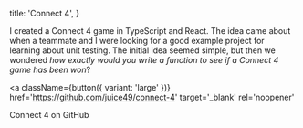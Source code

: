 
  title: 'Connect 4',
}

I created a Connect 4 game in TypeScript and React. The idea came about when a
teammate and I were looking for a good example project for learning about unit
testing. The initial idea seemed simple, but then we wondered _how exactly would
you write a function to see if a Connect 4 game has been won_?

<a
  className={button({ variant: 'large' })}
  href='https://github.com/juice49/connect-4'
  target='_blank'
  rel='noopener'
>
  Connect 4 on GitHub
</a>
